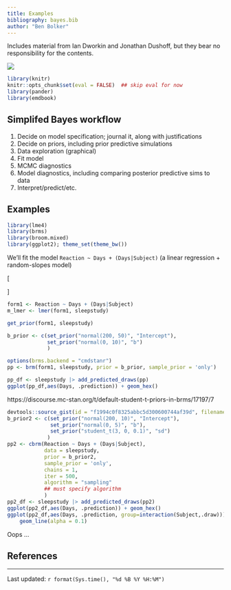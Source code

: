 ```yaml
---
title: Examples
bibliography: bayes.bib
author: "Ben Bolker"
---
```


Includes material from Ian Dworkin and Jonathan Dushoff, but they bear no responsibility for the contents.

![](pix/cc-attrib-nc.png)

```r
library(knitr)
knitr::opts_chunk$set(eval = FALSE)  ## skip eval for now
library(pander)
library(emdbook)
```

## Simplifed Bayes workflow

1. Decide on model specification; journal it, along with justifications
2. Decide on priors, including prior predictive simulations
4. Data exploration (graphical)
5. Fit model
6. MCMC diagnostics
7. Model diagnostics, including comparing posterior predictive sims to data
8. Interpret/predict/etc.

## Examples

```r
library(lme4)
library(brms)
library(broom.mixed)
library(ggplot2); theme_set(theme_bw())
```

We'll fit the model `Reaction ~ Days + (Days|Subject)` (a linear regression + random-slopes model)

\[
\newcommand{\XX}{\mathbf X}
\newcommand{\ZZ}{\mathbf Z}
\newcommand{\bbeta}{\boldsymbol \beta}
\newcommand{\bb}{\mathbf b}
\newcommand{\zero}{\boldsymbol 0}
\begin{split}
\textrm{Reaction} & \sim \textrm{Normal}(\XX \bbeta + \ZZ \bb, \sigma^2) \\
\bb & \sim \textrm{MVNorm}(\zero, \Sigma) \\
\Sigma & = \textrm{block-diag}, \left( 
\begin{array}{cc}
\sigma^2_i & \sigma_{is} \\
\sigma_{is} & \sigma^2_{s}
\end{array}
\right)
\end{split}
\]


```r
form1 <- Reaction ~ Days + (Days|Subject)
m_lmer <- lmer(form1, sleepstudy)
```

```r
get_prior(form1, sleepstudy)
```

```r
b_prior <- c(set_prior("normal(200, 50)", "Intercept"),
             set_prior("normal(0, 10)", "b")
             )
```

```r
options(brms.backend = "cmdstanr")
pp <- brm(form1, sleepstudy, prior = b_prior, sample_prior = 'only')
```

```r
pp_df <- sleepstudy |> add_predicted_draws(pp)
ggplot(pp_df,aes(Days, .prediction)) + geom_hex()
```

https://discourse.mc-stan.org/t/default-student-t-priors-in-brms/17197/7

```r
devtools::source_gist(id = "f1994c0f8325abbc5d300600744af39d", filename="cbrm.R")
b_prior2 <- c(set_prior("normal(200, 10)", "Intercept"),
              set_prior("normal(0, 5)", "b"),
              set_prior("student_t(3, 0, 0.1)", "sd")
             )
pp2 <- cbrm(Reaction ~ Days + (Days|Subject),
            data = sleepstudy,
            prior = b_prior2,
            sample_prior = 'only',
            chains = 1,
            iter = 500,
            algorithm = "sampling"
            ## must specify algorithm
            )
pp2_df <- sleepstudy |> add_predicted_draws(pp2)
ggplot(pp2_df,aes(Days, .prediction)) + geom_hex()
ggplot(pp2_df,aes(Days, .prediction, group=interaction(Subject,.draw))) +
    geom_line(alpha = 0.1)
```

Oops ...

## References

::: {#refs}
:::

---

Last updated: `r format(Sys.time(), "%d %B %Y %H:%M")`


